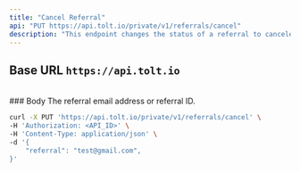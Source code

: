 ```yaml
---
title: "Cancel Referral"
api: "PUT https://api.tolt.io/private/v1/referrals/cancel"
description: "This endpoint changes the status of a referral to canceled."
---
```


## Base URL `https://api.tolt.io`

<br />
### Body

<ParamField body="referral*" type="string">
  The referral email address or referral ID.
</ParamField>

<RequestExample>

```bash cURL
curl -X PUT 'https://api.tolt.io/private/v1/referrals/cancel' \
-H 'Authorization: <API_ID>' \
-H 'Content-Type: application/json' \
-d '{
    "referral": "test@gmail.com",
}'
```

</RequestExample>
